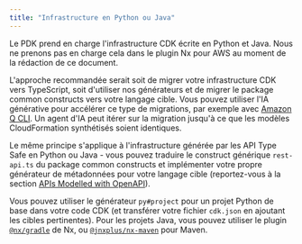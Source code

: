```yaml
---
title: "Infrastructure en Python ou Java"
---
```





Le PDK prend en charge l'infrastructure CDK écrite en Python et Java. Nous ne prenons pas en charge cela dans le plugin Nx pour AWS au moment de la rédaction de ce document.

L'approche recommandée serait soit de migrer votre infrastructure CDK vers TypeScript, soit d'utiliser nos générateurs et de migrer le package common constructs vers votre langage cible. Vous pouvez utiliser l'IA générative pour accélérer ce type de migrations, par exemple avec [Amazon Q CLI](https://aws.amazon.com/developer/learning/q-developer-cli/). Un agent d'IA peut itérer sur la migration jusqu'à ce que les modèles CloudFormation synthétisés soient identiques.

Le même principe s'applique à l'infrastructure générée par les API Type Safe en Python ou Java - vous pouvez traduire le construct générique `rest-api.ts` du package common constructs et implémenter votre propre générateur de métadonnées pour votre langage cible (reportez-vous à la section [APIs Modelled with OpenAPI](#apis-modelled-with-openapi)).

Vous pouvez utiliser le <Link path="/guides/python-project">générateur `py#project`</Link> pour un projet Python de base dans votre code CDK (et transférer votre fichier `cdk.json` en ajoutant les cibles pertinentes). Pour les projets Java, vous pouvez utiliser le plugin [`@nx/gradle`](https://nx.dev/technologies/java/introduction) de Nx, ou [`@jnxplus/nx-maven`](https://github.com/gridatek/jnxplus/tree/main/packages/nx-maven) pour Maven.